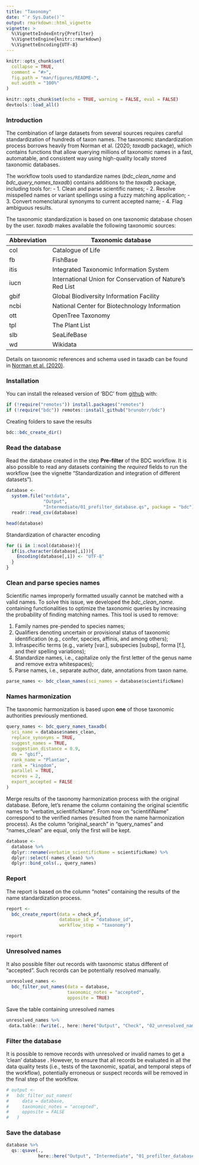 ```yaml
---
title: "Taxonomy"
date: "`r Sys.Date()`"
output: rmarkdown::html_vignette
vignette: >
  %\VignetteIndexEntry{Prefilter}
  %\VignetteEngine{knitr::rmarkdown}
  %\VignetteEncoding{UTF-8}
---
```


```r
knitr::opts_chunk$set(
  collapse = TRUE,
  comment = "#>",
  fig.path = "man/figures/README-",
  out.width = "100%"
)
```

```r
knitr::opts_chunk$set(echo = TRUE, warning = FALSE, eval = FALSE)
devtools::load_all()
```


### Introduction
The combination of large datasets from several sources requires careful standardization of hundreds of taxon names. The taxonomic standardization process borrows heavily from Norman et al. (2020; *taxadb* package), which contains functions that allow querying millions of taxonomic names in a fast, automatable, and consistent way using high-quality locally stored taxonomic databases.

The workflow tools used to standardize names (*bdc_clean_name* and *bdc_query_names_taxadb*) contains additions to the *taxadb* package, including tools for:
- 1. Clean and parse scientific names;
- 2. Resolve misspelled names or variant spellings using a fuzzy matching application;
- 3. Convert nomenclatural synonyms to current accepted name;
- 4. Flag ambiguous results.

The taxonomic standardization is based on one taxonomic database chosen by the user. *taxadb* makes available the following taxonomic sources: 

| Abbreviation | Taxonomic database                                        |
|--------------|-----------------------------------------------------------|
| col          | Catalogue of Life                                         |
| fb           | FishBase                                                  |
| itis         | Integrated Taxonomic Information System                   |
| iucn         | International Union for Conservation of Nature’s Red List |
| gbif         | Global Biodiversity Information Facility                  |
| ncbi         | National Center for Biotechnology Information             |
| ott          | OpenTree Taxonomy                                         |
| tpl          | The Plant List                                            |
| slb          | SeaLifeBase                                               |
| wd           | Wikidata                                                  |


Details on taxonomic references and schema used in taxadb can be found in [Norman et al. (2020)](docs.ropensci.org/taxadb/articles/data-sources.html).


### Installation

You can install the released version of 'BDC' from [github](https://github.com/brunobrr/bdc) with:

```r
if (!require("remotes")) install.packages("remotes")
if (!require("bdc")) remotes::install_github("brunobrr/bdc")
```

Creating folders to save the results
```r
bdc::bdc_create_dir()
```


### Read the database
Read the database created in the step **Pre-filter** of the BDC workflow. It is also possible to read any datasets containing the *required* fields to run the workflow (see the vignette "Standardization and integration of different datasets").

```r
database <-
  system.file("extdata",
              "Output",
              "Intermediate/01_prefilter_database.qs", package = "bdc") %>%
  readr::read_csv(database)

head(database)
```


Standardization of character encoding
```r
for (i in 1:ncol(database)){
  if(is.character(database[,i])){
    Encoding(database[,i]) <- "UTF-8"
  }
}
```


### Clean and parse species names
Scientific names improperly formatted usually cannot be matched with a valid names. To solve this issue, we developed the *bdc_clean_name.* containing functionalities to optimize the taxonomic queries by increasing the probability of finding matching names. This tool is used to remove:  

1. Family names pre-pended to species names;  
2. Qualifiers denoting uncertain or provisional status of taxonomic identification (e.g., confer, species, affinis, and among others);  
3. Infraspecific terms (e.g., variety [var.], subspecies [subsp], forma [f.], and their spelling variations);  
4. Standardize names, i.e., capitalize only the first letter of the genus name and remove extra whitespaces);  
5. Parse names, i.e., separate author, date, annotations from taxon name.  

```r
parse_names <- bdc_clean_names(sci_names = database$scientificName)
```


### Names harmonization
The taxonomic harmonization is based upon **one** of those taxonomic authorities previously mentioned.

```r
query_names <- bdc_query_names_taxadb(
  sci_name = database$names_clean,
  replace_synonyms = TRUE,
  suggest_names = TRUE,
  suggestion_distance = 0.9,
  db = "gbif",
  rank_name = "Plantae",
  rank = "kingdom",
  parallel = TRUE,
  ncores = 2,
  export_accepted = FALSE
)
```


Merge results of the taxonomy harmonization process with the original database. Before, let's rename the column containing the original scientific names to "verbatim_scientificName". From now on "scientifiName" correspond to the verified names (resulted from the name harmonization process). As the column "original_search" in "query_names" and "names_clean" are equal, only the first will be kept.

```r
database <-
  database %>%
  dplyr::rename(verbatim_scientificName = scientificName) %>%
  dplyr::select(-names_clean) %>%
  dplyr::bind_cols(., query_names)
```


### Report
The report is based on the column "notes" containing the results of the name standardization process.

```r
report <-
  bdc_create_report(data = check_pf,
                    database_id = "database_id",
                    workflow_step = "taxonomy")

report
```


### Unresolved names
It also possible filter out records with taxonomic status different of "accepted". Such records can be potentially resolved manually.

```r
unresolved_names <-
  bdc_filter_out_names(data = database,
                       taxonomic_notes = "accepted",
                       opposite = TRUE)
```

Save the table containing unresolved names
```r
unresolved_names %>%
 data.table::fwrite(., here::here("Output", "Check", "02_unresolved_names.csv"))
```


### Filter the database
It is possible to remove records with unresolved or invalid names to get a 'clean' database . However, to ensure that all records be evaluated in all the data quality tests (i.e., tests of the taxonomic, spatial, and temporal steps of the workflow), potentially erroneous or suspect records will be removed in the final step of the workflow.
```r
# output <-
#   bdc_filter_out_names(
#     data = database,
#     taxonomic_notes = "accepted",
#     opposite = FALSE
#   )
```


### Save the database

```r
database %>% 
  qs::qsave(., 
            here::here("Output", "Intermediate", "01_prefilter_database.qs"))
```


